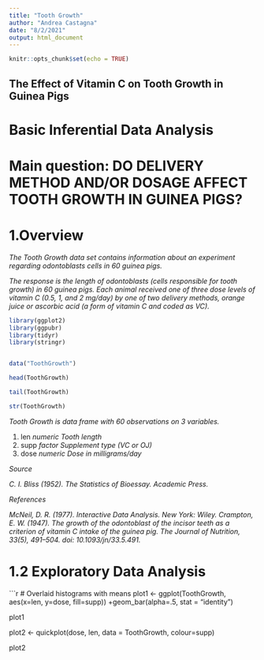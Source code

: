 ```yaml
---
title: "Tooth Growth"
author: "Andrea Castagna"
date: "8/2/2021"
output: html_document
---
```


```r
knitr::opts_chunk$set(echo = TRUE)
```

## The Effect of Vitamin C on Tooth Growth in Guinea Pigs

# Basic Inferential Data Analysis

# Main question: DO DELIVERY METHOD AND/OR DOSAGE AFFECT TOOTH GROWTH IN GUINEA PIGS?

# 1.Overview 

_The Tooth Growth data set contains information about an experiment regarding odontoblasts cells in 60 guinea pigs._

_The response is the length of odontoblasts (cells responsible for tooth growth) in 60 guinea pigs._
_Each animal received one of three dose levels of vitamin C (0.5, 1, and 2 mg/day)_
_by one of two delivery methods, orange juice or ascorbic acid (a form of vitamin C and coded as VC)._


```r

library(ggplot2)
library(ggpubr)
library(tidyr)
library(stringr)


data("ToothGrowth")

head(ToothGrowth)

tail(ToothGrowth)

str(ToothGrowth)

```

_Tooth Growth is  data frame with 60 observations on 3 variables._

 1. len  _numeric_	 *Tooth length*
 2. supp _factor_	   *Supplement type (VC or OJ)*
 3. dose _numeric_	 *Dose in milligrams/day*

_Source_

_C. I. Bliss (1952). The Statistics of Bioessay. Academic Press._

_References_

_McNeil, D. R. (1977). Interactive Data Analysis. New York: Wiley._
_Crampton, E. W. (1947). The growth of the odontoblast of the incisor teeth as a criterion of vitamin C intake of the guinea pig. The Journal of Nutrition, 33(5), 491–504. doi: 10.1093/jn/33.5.491._

# 1.2 Exploratory Data Analysis 

```r

# Overlaid histograms with means
plot1 <- ggplot(ToothGrowth, aes(x=len, y=dose, fill=supp)) +geom_bar(alpha=.5, stat = "identity")

plot1

plot2 <- quickplot(dose, len, data = ToothGrowth, colour=supp)

plot2


